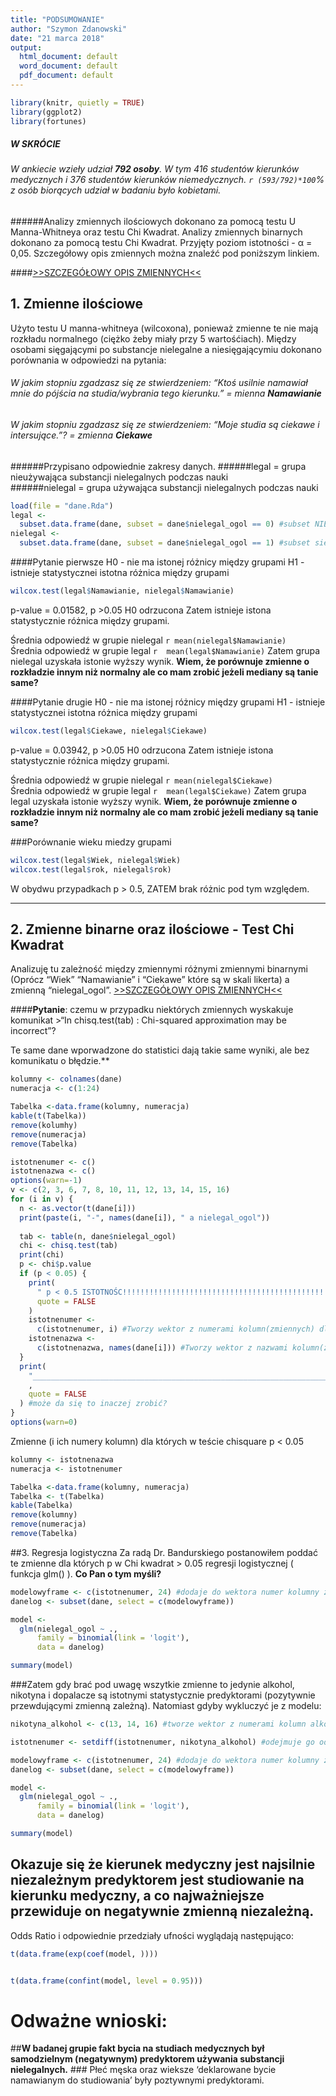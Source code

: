 ```yaml
---
title: "PODSUMOWANIE"
author: "Szymon Zdanowski"
date: "21 marca 2018"
output:
  html_document: default
  word_document: default
  pdf_document: default
---
```

```r
library(knitr, quietly = TRUE) 
library(ggplot2) 
library(fortunes)
```
##### W SKRÓCIE
###### W ankiecie wzieły udział **792 osoby**. W tym 416 studentów kierunków medycznych i  376 studentów kierunków niemedycznych. `r (593/792)*100`% z osób biorących udział w badaniu było kobietami.  
######Analizy zmiennych ilościowych dokonano za pomocą testu U Manna-Whitneya oraz testu Chi Kwadrat. Analizy zmiennych binarnych dokonano za pomocą testu Chi Kwadrat. Przyjęty poziom istotności -  α = 0,05. Szczegółowy opis zmiennych można znaleźć pod poniższym linkiem.
  
####[>>SZCZEGÓŁOWY OPIS ZMIENNYCH<<](http://htmlpreview.github.io/?https://github.com/zdanowski/Ankieta_substancje_psychoaktywne/blob/master/OPIS_ZMIENNYCH.html)


## 1. Zmienne ilościowe
Użyto testu U manna-whitneya (wilcoxona), ponieważ zmienne te nie mają rozkładu normalnego (ciężko żeby miały przy 5 wartośćiach). Między osobami sięgającymi po substancje nielegalne a niesięgającymiu dokonano porównania w odpowiedzi na pytania:  
  
###### W jakim stopniu zgadzasz się ze stwierdzeniem: "Ktoś usilnie namawiał mnie do pójścia na studia/wybrania tego kierunku." = mienna **Namawianie** 
###### W jakim stopniu zgadzasz się ze stwierdzeniem: "Moje studia są ciekawe i intersujące."? = zmienna **Ciekawe** 
  
  
######Przypisano odpowiednie zakresy danych.
######legal = grupa nieużywająca substancji nielegalnych podczas nauki  
######nielegal = grupa używająca substancji nielegalnych podczas nauki
```r
load(file = "dane.Rda")
legal <-
  subset.data.frame(dane, subset = dane$nielegal_ogol == 0) #subset NIEsiegajacych po nielegalne substancje
nielegal <-
  subset.data.frame(dane, subset = dane$nielegal_ogol == 1) #subset siegajacych po nielegalne substancje
```
  
    
    
####Pytanie pierwsze
H0 - nie ma istonej różnicy między grupami
H1 - istnieje statystycznei istotna różnica między grupami
```r
wilcox.test(legal$Namawianie, nielegal$Namawianie)
```  
p-value = 0.01582, p >0.05
H0 odrzucona
Zatem istnieje istona statystycznie różnica między grupami. 

Średnia odpowiedź w grupie nielegal `r mean(nielegal$Namawianie)`  
Średnia odpowiedź w grupie legal `r  mean(legal$Namawianie)`
Zatem grupa nielegal uzyskała istonie wyższy wynik. 
**Wiem, że porównuje zmienne o rozkładzie innym niż normalny ale co mam zrobić jeżeli mediany są tanie same?**

####Pytanie drugie
H0 - nie ma istonej różnicy między grupami
H1 - istnieje statystycznei istotna różnica między grupami
```r
wilcox.test(legal$Ciekawe, nielegal$Ciekawe)
```  
p-value = 0.03942, p >0.05
H0 odrzucona
Zatem istnieje istona statystycznie różnica między grupami. 


Średnia odpowiedź w grupie nielegal `r mean(nielegal$Ciekawe)`  
Średnia odpowiedź w grupie legal `r  mean(legal$Ciekawe)`
Zatem grupa legal uzyskała istonie wyższy wynik. 
**Wiem, że porównuje zmienne o rozkładzie innym niż normalny ale co mam zrobić jeżeli mediany są tanie same?**
  
  
  
###Porównanie wieku miedzy grupami
```r
wilcox.test(legal$Wiek, nielegal$Wiek)
wilcox.test(legal$rok, nielegal$rok) 
```
W obydwu przypadkach p > 0.5, ZATEM brak różnic pod tym względem. 
  
  
  
***
  
  
  
## 2. Zmienne binarne oraz ilościowe - Test Chi Kwadrat
Analizuję tu zależność między zmiennymi różnymi zmiennymi binarnymi (Oprócz "Wiek" "Namawianie" i "Ciekawe" które są w skali likerta) a zmienną "nielegal_ogol". [>>SZCZEGÓŁOWY OPIS ZMIENNYCH<<](http://htmlpreview.github.io/?https://github.com/zdanowski/Ankieta_substancje_psychoaktywne/blob/master/OPIS_ZMIENNYCH.html)  

####**Pytanie**: czemu w przypadku niektórych zmiennych wyskakuje komunikat
>"In chisq.test(tab) : Chi-squared approximation may be incorrect"?  

Te same dane wporwadzone do statistici dają takie same wyniki, ale bez komunikatu o błędzie.**


```r
kolumny <- colnames(dane)
numeracja <- c(1:24)

Tabelka <-data.frame(kolumny, numeracja)
kable(t(Tabelka))
remove(kolumhy)
remove(numeracja)
remove(Tabelka)
```

```r
istotnenumer <- c()
istotnenazwa <- c()
options(warn=-1)
v <- c(2, 3, 6, 7, 8, 10, 11, 12, 13, 14, 15, 16)
for (i in v) {
  n <- as.vector(t(dane[i]))
  print(paste(i, "-", names(dane[i]), " a nielegal_ogol"))
  
  tab <- table(n, dane$nielegal_ogol)
  chi <- chisq.test(tab)
  print(chi)
  p <- chi$p.value
  if (p < 0.05) {
    print(
      " p < 0.5 ISTOTNOŚC!!!!!!!!!!!!!!!!!!!!!!!!!!!!!!!!!!!!!!!!!!!!!!!!!!!!!!!!!!!!!!!!",
      quote = FALSE
    )
    istotnenumer <-
      c(istotnenumer, i) #Tworzy wektor z numerami kolumn(zmiennych) dla których p < 0.5
    istotnenazwa <-
      c(istotnenazwa, names(dane[i])) #Tworzy wektor z nazwami kolumn(zmiennych) dla których p < 0.5
  }
  print(
    "_______________________________________________________________________________"
    ,
    quote = FALSE
  ) #może da się to inaczej zrobić?
}
options(warn=0)
```

Zmienne (i ich numery kolumn) dla których w teście chisquare p < 0.05
```r
kolumny <- istotnenazwa
numeracja <- istotnenumer

Tabelka <-data.frame(kolumny, numeracja)
Tabelka <- t(Tabelka)
kable(Tabelka)
remove(kolumny)
remove(numeracja)
remove(Tabelka)
```

##3. Regresja logistyczna
Za radą Dr. Bandurskiego postanowiłem poddać te zmienne dla których p w Chi kwadrat > 0.05 regresji logistycznej ( funkcja glm() ). **Co Pan o tym myśli?**



```r

modelowyframe <- c(istotnenumer, 24) #dodaje do wektora numer kolumny zmiennej zależnej (nielegal_ogol), żeby potem znalazło się w danelog
danelog <- subset(dane, select = c(modelowyframe))

model <-
  glm(nielegal_ogol ~ .,
      family = binomial(link = 'logit'),
      data = danelog)

summary(model)
```

###Zatem gdy brać pod uwagę wszytkie zmienne to jedynie alkohol, nikotyna i dopalacze są istotnymi statystycznie predyktorami (pozytywnie przewdującymi zmienną zależną). Natomiast gdyby wykluczyć je z modelu:

```r
nikotyna_alkohol <- c(13, 14, 16) #tworze wektor z numerami kolumn alkoholu, nikotyny i dopalaczy to 

istotnenumer <- setdiff(istotnenumer, nikotyna_alkohol) #odejmuje go od numerów zmniennych które wrzucę do glm()

modelowyframe <- c(istotnenumer, 24) #dodaje do wektora numer kolumny zmiennej zależnej (nielegal_ogol), żeby potem znalazło się w danelog
danelog <- subset(dane, select = c(modelowyframe))

model <-
  glm(nielegal_ogol ~ .,
      family = binomial(link = 'logit'),
      data = danelog)

summary(model)


```
## Okazuje się że kierunek medyczny jest najsilnie niezależnym predyktorem jest studiowanie na kierunku medyczny, a co najważniejsze **przewiduje on negatywnie** zmienną niezależną. 

Odds Ratio i odpowiednie przedziały ufności wyglądają następująco: 

```r
t(data.frame(exp(coef(model, ))))


t(data.frame(confint(model, level = 0.95)))

```
  









# Odważne wnioski:  
##**W badanej grupie fakt bycia na studiach medycznych był samodzielnym (negatywnym) predyktorem używania substancji nielegalnych.**
### Płeć męska oraz wieksze 'deklarowane bycie namawianym do studiowania' były poztywnymi predyktorami. 
